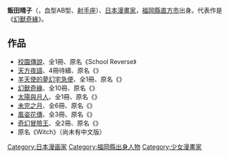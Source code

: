 {{japanese|japanese=飯田 晴子|kana=いいだ はるこ|romaji=Iida Haruko}}
{{漫畫}}
'''飯田晴子'''（{{bd||12月21日|||Iida, Haruko}}，血型AB型、[[射手座|射手座]]）、[[日本|日本]][[漫畫家|漫畫家]]，[[福岡縣|福岡縣]][[直方市|直方市]]出身。代表作是《[[幻獸奇緣|幻獸奇緣]]》。

==作品==
* [[校園傳說_(漫畫)|校園傳說]]、全1冊、原名《School Reverse》
* [[天方夜語|天方夜語]]、4冊待續、原名《{{lang|ja|パナ・インサの冒険}}》
* [[羊天使的夢幻宅急便|羊天使的夢幻宅急便]]、全1冊、原名《{{lang|ja|羊くんスクランブル}}》
* [[幻獸奇緣|幻獸奇緣]]、全10冊、原名《{{lang|ja|聖▽ライセンス}}》
* [[太陽與月人|太陽與月人]]、全1冊、原名《{{lang|ja|太陽と月人}}》
* [[未完之月|未完之月]]、全6冊、原名《{{lang|ja|未完の月}}》
* [[風姿花傳（漫畫）|風姿花傳]]、全3冊、原名《{{lang|ja|風姿花デンツァ}}》
* [[奇幻冒險王|奇幻冒險王]]、全2冊、原名《{{lang|ja|マジカル・ブギ}}》
* 原名《Witch》（尚未有中文版）

{{Japanese cartoonist-stub}}

{{DEFAULTSORT:Iida, Haruko}}
[[Category:日本漫画家|Category:日本漫画家]]
[[Category:福岡縣出身人物|Category:福岡縣出身人物]]
[[Category:少女漫畫家|Category:少女漫畫家]]
